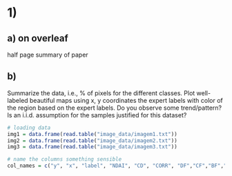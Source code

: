 # 1) 

## a) on overleaf 

half page summary of paper

## b) 

Summarize the data, i.e., % of pixels for the different classes. Plot well-labeled
beautiful maps using x, y coordinates the expert labels with color of the region based
on the expert labels. Do you observe some trend/pattern? Is an i.i.d. assumption for the samples justified for this dataset?

```r
# loading data 
img1 = data.frame(read.table("image_data/imagem1.txt"))
img2 = data.frame(read.table("image_data/imagem2.txt"))
img3 = data.frame(read.table("image_data/imagem3.txt"))

# name the columns something sensible 
col_names = c("y", "x", "label", "NDAI", "CD", "CORR", "DF","CF","BF","AF","AN")
```
